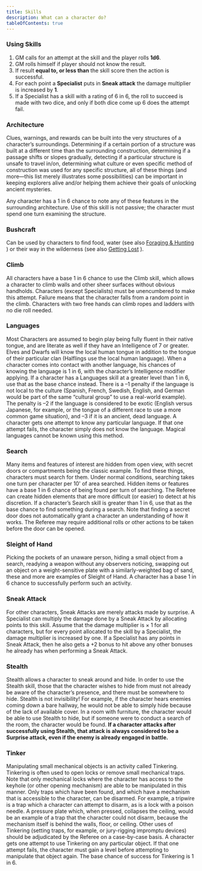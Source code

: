 ```yaml
---
title: Skills
description: What can a character do?
tableOfContents: true
---
```



<AbbreviationsAside />

### Using Skills

1. GM calls for an attempt at the skill and the player rolls **1d6**.
2. GM rolls himself if player should not know the result.
3. If result **equal to, or less than** the skill score then the action is successful.
4. For each point a **Specialist** puts in **Sneak attack** the damage multiplier is increased by **1**.
5. If a Specialist has a skill with a rating of 6 in 6, the roll to succeed is made with two dice, and only if both dice
   come up 6 does the attempt fail.

### Architecture

Clues, warnings, and rewards can be built into the very structures of a character’s surroundings. Determining if a
certain portion of a structure was built at a different time than the surrounding construction, determining if a passage
shifts or slopes gradually, detecting if a particular structure is unsafe to travel in/on, determining what culture or
even specific method of construction was used for any specific structure, all of these things (and more—this list merely
illustrates some possibilities) can be important in keeping explorers alive and/or helping them achieve their goals of
unlocking ancient mysteries.

Any character has a 1 in 6 chance to note any of these features in the surrounding architecture. Use of this skill is
not passive; the character must spend one turn examining the structure.

### Bushcraft

Can be used by characters to find food, water (see also [Foraging & Hunting](/guides/adventuring#foraging-and-hunting) )
or their way in the wilderness (see also [Getting Lost](/guides/adventuring#getting-lost) ).

### Climb

All characters have a base 1 in 6 chance to use the Climb skill, which allows a character to climb walls and other sheer
surfaces without obvious handholds. Characters (except Specialists) must be unencumbered to make this attempt. Failure
means that the character falls from a random point in the climb. Characters with two free hands can climb ropes and
ladders with no die roll needed.

### Languages

Most Characters are assumed to begin play being fully fluent in their native tongue, and are literate as well if they
have an Intelligence of 7 or greater. Elves and Dwarfs will know the local human tongue in addition to the tongue of
their particular clan (Halflings use the local human language). When a character comes into contact with another
language, his chances of knowing the language is 1 in 6, with the character’s Intelligence modifier applying. If a
character has a Languages skill at a greater level than 1 in 6, use that as the base chance instead. There is a –1
penalty if the language is not local to the culture (Spanish, French, Swedish, English, and German would be part of the
same “cultural group” to use a real-world example). The penalty is –2 if the language is considered to be exotic
(English versus Japanese, for example, or the tongue of a different race to use a more common game situation), and –3 if
it is an ancient, dead language. A character gets one attempt to know any particular language. If that one attempt
fails, the character simply does not know the language. Magical languages cannot be known using this method.

### Search

Many items and features of interest are hidden from open view, with secret doors or compartments being the classic
example. To find these things, characters must search for them. Under normal conditions, searching takes one turn per
character per 10' of area searched. Hidden items or features have a base 1 in 6 chance of being found per turn of
searching. The Referee can create hidden elements that are more difficult (or easier) to detect at his discretion. If a
character’s Search skill is greater than 1 in 6, use that as the base chance to find something during a search. Note
that finding a secret door does not automatically grant a character an understanding of how it works. The Referee may
require additional rolls or other actions to be taken before the door can be opened.

### Sleight of Hand

Picking the pockets of an unaware person, hiding a small object from a search, readying a weapon without any observers
noticing, swapping out an object on a weight-sensitive plate with a similarly-weighted bag of sand, these and more are
examples of Sleight of Hand. A character has a base 1 in 6 chance to successfully perform such an activity.

### Sneak Attack

For other characters, Sneak Attacks are merely attacks made by surprise. A Specialist can multiply the damage done by a
Sneak Attack by allocating points to this skill. Assume that the damage multiplier is × 1 for all characters, but for
every point allocated to the skill by a Specialist, the damage multiplier is increased by one. If a Specialist has any
points in Sneak Attack, then he also gets a +2 bonus to hit above any other bonuses he already has when performing a
Sneak Attack.

### Stealth

Stealth allows a character to sneak around and hide. In order to use the Stealth skill, those that the character wishes
to hide from must not already be aware of the character’s presence, and there must be somewhere to hide. Stealth is not
invisibility! For example, if the character hears enemies coming down a bare hallway, he would not be able to simply
hide because of the lack of available cover. In a room with furniture, the character would be able to use Stealth to
hide, but if someone were to conduct a search of the room, the character would be found. **If a character attacks after
successfully using Stealth, that attack is always considered to be a Surprise attack, even if the enemy is already
engaged in battle.**

### Tinker

Manipulating small mechanical objects is an activity called Tinkering. Tinkering is often used to open locks or remove
small mechanical traps. Note that only mechanical locks where the character has access to the keyhole (or other opening
mechanism) are able to be manipulated in this manner. Only traps which have been found, and which have a mechanism that
is accessible to the character, can be disarmed. For example, a tripwire is a trap which a character can attempt to
disarm, as is a lock with a poison needle. A pressure plate which, when pressed, collapses the ceiling, would be an
example of a trap that the character could not disarm, because the mechanism itself is behind the walls, floor, or
ceiling. Other uses of Tinkering (setting traps, for example, or jury-rigging impromptu devices) should be adjudicated
by the Referee on a case-by-case basis. A character gets one attempt to use Tinkering on any particular object. If that
one attempt fails, the character must gain a level before attempting to manipulate that object again. The base chance of
success for Tinkering is 1 in 6.
